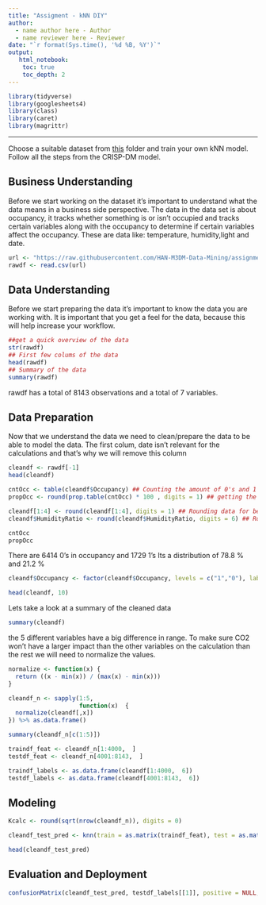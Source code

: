 ---
title: "Assigment - kNN DIY"
author:
  - name author here - Author
  - name reviewer here - Reviewer
date: "`r format(Sys.time(), '%d %B, %Y')`"
output:
   html_notebook:
    toc: true
    toc_depth: 2
---


```{r}
library(tidyverse)
library(googlesheets4)
library(class)
library(caret)
library(magrittr)

```

---

Choose a suitable dataset from [this](https://github.com/HAN-M3DM-Data-Mining/assignments/tree/master/datasets) folder and train  your own kNN model. Follow all the steps from the CRISP-DM model.


## Business Understanding

Before we start working on the dataset it's important to understand what the data means in a business side perspective.
The data in the data set is about occupancy, it tracks whether something is or isn't occupied and tracks certain variables along with the occupancy to determine if certain variables affect the occupancy. These are data like: temperature, humidity,light and date.

```{R}
url <- "https://raw.githubusercontent.com/HAN-M3DM-Data-Mining/assignments/master/datasets/KNN-occupancy.csv"
rawdf <- read.csv(url)

```

## Data Understanding
Before we start preparing the data it's important to know the data you are working with.
It is important that you get a feel for the data, because this will help increase your workflow.

```{R}

##get a quick overview of the data
str(rawdf)
## First few colums of the data
head(rawdf)
## Summary of the data
summary(rawdf)
```

rawdf has a total of 8143 observations and a total of 7 variables.



## Data Preparation
Now that we understand the data we need to clean/prepare the data to be able to model the data.
The first colum, date isn't relevant for the calculations and that's why we will remove this column

```{R}
cleandf <- rawdf[-1]
head(cleandf)

cntOcc <- table(cleandf$Occupancy) ## Counting the amount of 0's and 1's in occupancy
propOcc <- round(prop.table(cntOcc) * 100 , digits = 1) ## getting the distribution of 1's and 0's

cleandf[1:4] <- round(cleandf[1:4], digits = 1) ## Rounding data for better visibility
cleandf$HumidityRatio <- round(cleandf$HumidityRatio, digits = 6) ## Rounding data for better visibility

cntOcc
propOcc
```

There are 6414 0's in occupancy and 1729 1's
Its a distribution of 78.8 % and 21.2 %

```{r}
cleandf$Occupancy <- factor(cleandf$Occupancy, levels = c("1","0"), labels = c("Occupied", "Unoccupied")) %>% relevel("Unoccupied")

head(cleandf, 10)

```
Lets take a look at a summary of the cleaned data

```{R}
summary(cleandf)

```

the 5 different variables have a big difference in range. To make sure CO2 won't have a larger impact than the other variables on the calculation than the rest we will need to normalize the values.

```{r}
normalize <- function(x) { 
  return ((x - min(x)) / (max(x) - min(x))) 
}
```

```{r}

cleandf_n <- sapply(1:5,
                    function(x)  {
  normalize(cleandf[,x])
}) %>% as.data.frame()

summary(cleandf_n[c(1:5)])
```

```{r}

traindf_feat <- cleandf_n[1:4000,  ]
testdf_feat <- cleandf_n[4001:8143,  ]

traindf_labels <- as.data.frame(cleandf[1:4000,  6])
testdf_labels <- as.data.frame(cleandf[4001:8143,  6])

```

## Modeling

```{r}

Kcalc <- round(sqrt(nrow(cleandf_n)), digits = 0)
```

```{r}
cleandf_test_pred <- knn(train = as.matrix(traindf_feat), test = as.matrix(testdf_feat), cl = as.matrix(traindf_labels), k = Kcalc)

head(cleandf_test_pred)
```

## Evaluation and Deployment

```{r}
confusionMatrix(cleandf_test_pred, testdf_labels[[1]], positive = NULL, dnn = c("Prediction", "True"))
```




